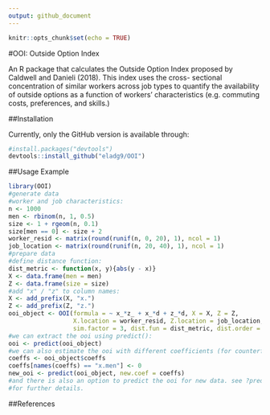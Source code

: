 ```yaml
---
output: github_document
---
```


```r
knitr::opts_chunk$set(echo = TRUE)
```

#OOI: Outside Option Index

An R package that calculates the Outside Option Index proposed by Caldwell and Danieli (2018). This index uses the cross- sectional concentration of similar workers across job types to quantify the availability of outside options as a function of workers’ characteristics (e.g. commuting costs, preferences, and skills.)


##Installation

Currently, only the GitHub version is available through:
```r
#install.packages("devtools")
devtools::install_github("eladg9/OOI")
```

##Usage Example

```r
library(OOI)
#generate data
#worker and job characteristics:
n <- 1000
men <- rbinom(n, 1, 0.5)
size <- 1 + rgeom(n, 0.1) 
size[men == 0] <- size + 2
worker_resid <- matrix(round(runif(n, 0, 20), 1), ncol = 1)
job_location <- matrix(round(runif(n, 20, 40), 1), ncol = 1)
#prepare data
#define distance function:
dist_metric <- function(x, y){abs(y - x)}
X <- data.frame(men = men)
Z <- data.frame(size = size)
#add "x" / "z" to column names:
X <- add_prefix(X, "x.")
Z <- add_prefix(Z, "z.")
ooi_object <- OOI(formula = ~ x_*z_ + x_*d + z_*d, X = X, Z = Z,
                  X.location = worker_resid, Z.location = job_location,
                  sim.factor = 3, dist.fun = dist_metric, dist.order = 3)
#we can extract the ooi using predict():
ooi <- predict(ooi_object)
#we can also estimate the ooi with different coefficients (for counterfactual analysis):
coeffs <- ooi_object$coeffs
coeffs[names(coeffs) == "x.men"] <- 0
new_ooi <- predict(ooi_object, new.coef = coeffs)
#and there is also an option to predict the ooi for new data. see ?predict.ooi
#for further details.
```

##References



